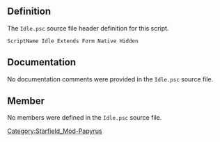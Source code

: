 {{Script_Object_Summary
| title = Idle
| name = [[SFM:Script-Idle|Idle]]
| extends = [[SFM:Script-Form|Form]] → [[SFM:Script-ScriptObject|ScriptObject]]
| flags = Native, Hidden
}}


== Definition ==
The <code>Idle.psc</code> source file header definition for this script.

<source lang="papyrus">
ScriptName Idle Extends Form Native Hidden
</source>


== Documentation ==
No documentation comments were provided in the <code>Idle.psc</code> source file.


== Member ==
No members were defined in the <code>Idle.psc</code> source file.


[[Category:Starfield_Mod-Papyrus]]

